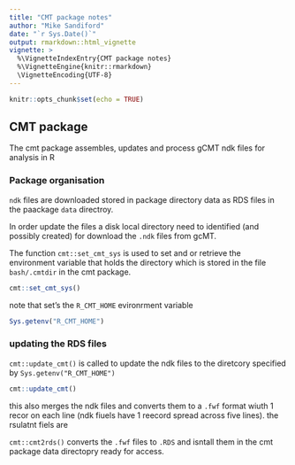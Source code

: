 ```yaml
---
title: "CMT package notes"
author: "Mike Sandiford"
date: "`r Sys.Date()`"
output: rmarkdown::html_vignette
vignette: >
  %\VignetteIndexEntry{CMT package notes}
  %\VignetteEngine{knitr::rmarkdown}
  \VignetteEncoding{UTF-8}
---
```

```r

knitr::opts_chunk$set(echo = TRUE)
```

## CMT package

The cmt package  assembles, updates and process gCMT ndk files for analysis in R

### Package organisation

`ndk` files are downloaded  stored in package directory data as RDS files in the paackage `data` directroy.

In order update the files a disk local directory need to identified (and possibly created) for download the `.ndk` files from gcMT.

The  function `cmt::set_cmt_sys` is used to set and or retrieve the environment variable that holds the directory which is stored in the file `bash/.cmtdir` in the cmt package.


```r
cmt::set_cmt_sys()
```

note that set's the `R_CMT_HOME` evironrment variable 
```r
Sys.getenv("R_CMT_HOME")
```

### updating the RDS files

`cmt::update_cmt()` is called to update the  ndk files to the diretcory specified by `Sys.getenv("R_CMT_HOME")` 
```r
cmt::update_cmt()
```

this also merges the ndk files and converts them to a `.fwf` format wiuth 1 recor on each line (ndk fiuels have 1 reecord spread across five lines). the rsulatnt fiels are 

`cmt::cmt2rds()` converts the `.fwf` files to `.RDS`  and isntall them in the cmt package data directopry ready for access.



<!-- ## Including Plots -->

<!-- You can also embed plots, for example: -->

<!-- ```{r pressure, echo=FALSE} -->
<!-- plot(pressure) -->
<!-- ``` -->

<!-- Note that the `echo = FALSE` parameter was added to the code chunk to prevent printing of the R code that generated the plot. -->
